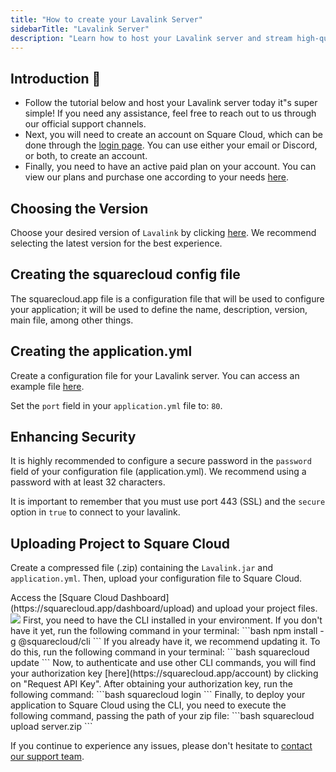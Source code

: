 ```yaml
---
title: "How to create your Lavalink Server"
sidebarTitle: "Lavalink Server"
description: "Learn how to host your Lavalink server and stream high-quality music to your Discord bot."
---
```


## Introduction 🚀

- Follow the tutorial below and host your Lavalink server today it"s super simple! If you need any assistance, feel free to reach out to us through our official support channels.
- Next, you will need to create an account on Square Cloud, which can be done through the [login page](https://squarecloud.app/login). You can use either your email or Discord, or both, to create an account.
- Finally, you need to have an active paid plan on your account. You can view our plans and purchase one according to your needs [here](https://squarecloud.app/plans).

## Choosing the Version

Choose your desired version of `Lavalink` by clicking [here](https://github.com/freyacodes/Lavalink/releases/). We recommend selecting the latest version for the best experience.

## Creating the squarecloud config file

<Card title="Learn about: how to make the configuration file for Square Cloud." icon="link" href="https://docs.squarecloud.app/getting-started/config-file">
The squarecloud.app file is a configuration file that will be used to configure your application; it will be used to define the name, description, version, main file, among other things.
</Card>

## Creating the application.yml

Create a configuration file for your Lavalink server. You can access an example file [here](https://github.com/freyacodes/Lavalink/blob/master/LavalinkServer/application.yml.example).

<Warning>Set the `port` field in your `application.yml` file to: `80`.</Warning>

## Enhancing Security

It is highly recommended to configure a secure password in the `password` field of your configuration file (application.yml). We recommend using a password with at least 32 characters.

<Note>It is important to remember that you must use port 443 (SSL) and the `secure` option in `true` to connect to your lavalink.</Note>

## Uploading Project to Square Cloud

Create a compressed file (.zip) containing the `Lavalink.jar` and `application.yml`. Then, upload your configuration file to Square Cloud.

<Tabs>
  <Tab title="Dashboard Upload">
    Access the [Square Cloud
    Dashboard](https://squarecloud.app/dashboard/upload) and upload your project
    files.
    <Frame>
      <img src="/images/uploading.gif" style={{ borderRadius: "0.2rem" }} />
    </Frame>
  </Tab>
  <Tab title="CLI Upload">
    <Steps>
      <Step title="First Step">
        First, you need to have the CLI installed in your environment. If you
        don't have it yet, run the following command in your terminal: 
        ```bash 
        npm install -g @squarecloud/cli
        ``` 
        If you already have it, we recommend updating it. To do this, run the following command in your terminal:
        ```bash
        squarecloud update 
        ```
      </Step>
      <Step title="Second Step">
        Now, to authenticate and use other CLI commands, you will find your
        authorization key [here](https://squarecloud.app/account) by clicking on
        "Request API Key". After obtaining your authorization key, run the
        following command: 
        ```bash
        squarecloud login 
        ```
      </Step>
      <Step title="Third Step">
        Finally, to deploy your application to Square Cloud using the CLI, you need to execute the following command, passing the path of your zip file:
        ```bash
        squarecloud upload server.zip
        ``` 
      </Step>
    </Steps>
  </Tab>
</Tabs>

If you continue to experience any issues, please don't hesitate to [contact our support team](/company/support).
